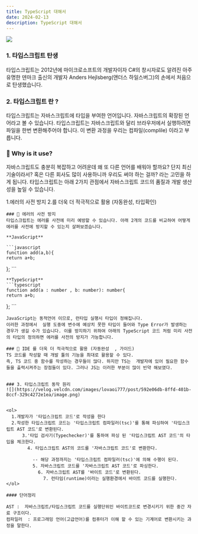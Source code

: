 ```yaml
---
title: TypeScript 대해서
date: 2024-02-13
description: TypeScript 대해서
---
```


![](https://velog.velcdn.com/images/lovaoi777/post/182ef1f1-2ee8-466f-a756-7a2304dae41e/image.png)


### 1. 타입스크립트 탄생

타입스크립트는 2012년에 마이크로소프트의 개발자이자 C#의 창시자로도 알려진 아주 유명한 덴마크 출신의 개발자 Anders Hejlsberg(앤더스 하일스버그)의 손에서 처음으로 탄생했습니다.

### 2. 타입스크립트 란 ?
타입스크립트는 자바스크립트에 타입을 부여한 언어입니다. 자바스크립트의 확장된 언어라고 볼 수 있습니다. 타입스크립트는 자바스크립트와 달리 브라우저에서 실행하려면 파일을 한번 변환해주어야 합니다. 이 변환 과정을 우리는 컴파일(complile) 이라고 부릅니다.

### 🤔 Why is it use?
자바스크립트도 충분히 복잡하고 어려운데 왜 또 다른 언어를 배워야 할까요? 단지 최신 기술이라서? 혹은 다른 회사도 많이 사용하니까 우리도 써야 하는 걸까? 라는 고민을 하게 됩니다. 타입스크립트는 아래 2가지 관점에서 자바스크립트 코드의 품질과 개발 생산성을 높일 수 있습니다.



1.에러의 사전 방지
2.를 더욱 더 적극적으로 활용 (자동완성, 타입확인)


    ### 📌 에러의 사전 방지
    타입스크립트는 에러를 사전에 미리 예방할 수 있습니다. 아래 2개의 코드를 비교하여 어떻게 에러를 사전에 방지할 수 있는지 살펴보겠습니다.

    **JavaScript**

    ```javascript
    function add(a,b){
    return a+b;
  };
    ```

    **TypeScript**
    ```typescript
    function add(a : number , b: number): number{
    return a+b;
  };
    ```

    JavaScript는 동적언어 이므로, 런타입 실행시 타입이 정해집니다.
    이러한 과정에서  실행 도중에 변수에 예상치 못한 타입이 들어와 Type Error가 발생하는 경우가 생길 수가 있습니다. 이를 방지하기 위하여 아래의 TypeScript 코드 처럼 미리 사전의 타입의 정의하면 에러를 사전의 방지가 가능합니다.

    ### 📌 IDE 를 더욱 더 적극적으로 활용 (자동완성  , 가이드)
    TS 코드를 작성할 때 개발 툴의 기능을 최대로 활용할 수 있다.
    즉, TS 코드 중 함수를 작성하는 경우들이 많다. 하지만 TS는  개발자에 있어 필요한 함수들을 출력시켜주는 장점들이 있다. 그러나 JS는 이러한 부분이 많이 빈약 해보였다.


    ### 3. 타입스크립트 동작 원리
    ![](https://velog.velcdn.com/images/lovaoi777/post/592e06db-8ffd-401b-8ccf-329c4272e1ea/image.png)


    <ol>
      1.개발자가 '타입스크립트 코드'로 작성을 한다
      2.작성한 타입스크립트 코드는 '타입스크립트 컴파일러(tsc)'를 통해 파싱하여 '타입스크립트 AST 코드'로 변환된다.
          3.'타입 검사기(Typechecker)'를 통하여 파싱 된 '타입스크립트 AST 코드'의 타입을 체크한다.
            4. 타입스크립트 AST의 코드를 '자바스크립트 코드'로 변환한다.

              -- 해당 과정까지는 '타입스크립트 컴파일러(tsc)'에 의해 수행이 된다.
              5. 자바스크립트 코드를 '자바스크립트 AST 코드'로 파싱한다.
                6. 자바스크립트 AST를 '바이트 코드'로 변환된다.
                  7. 런타임(runtime)이라는 실행환경에서 바이트 코드를 실행한다.
    </ol>

    #### 단어정리

    AST :  자바스크립트/타입스크립트 코드를 실행단위인 바이트코드로 변경시키기 위한 중간 자료 구조이다.
    컴파일러  : 프로그래밍 언어(고급언어)를 컴퓨터가 이해 할 수 있는 기계어로 변환시키는 과정을 말한다.







